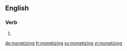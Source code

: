 ==English==

===Verb===
{{head|en}}

# {{present participle of|monetize|lang=en}}

[[de:monetizing]]
[[fr:monetizing]]
[[sv:monetizing]]
[[vi:monetizing]]